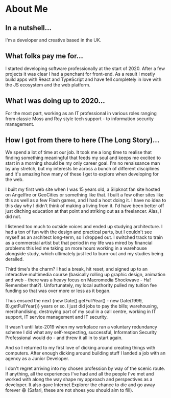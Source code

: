 # About Me

## In a nutshell...

I'm a developer and creative based in the UK. 

## What folks pay me for...

I started developing software professionally at the start of 2020. After a few projects it was clear I had a penchant for front-end. As a result I mostly build apps with React and TypeScript and have fell completely in love with the JS ecosystem and the web platform.

## What I was doing up to 2020...

For the most part, working as an IT professional in various roles ranging from classic Moss and Roy style tech support - to information security management.

## How I got from there to here (The Long Story)...

We spend a lot of time at our job. It took me a long time to realise that finding something meaningful that feeds my soul and keeps me excited to start in a morning should be my only career goal. I'm no renaissance man by any stretch, but my interests lie across a bunch of different disciplines and It's amazing how many of these I get to explore when developing for the web.

I built my first web site when I was 15 years old, a Slipknot fan site hosted on Angelfire or GeoCities or something like that. I built a few other sites like this as well as a few Flash games, and I had a hoot doing it. I have no idea to this day why I didn't think of making a living from it. I'd have been better off just ditching education at that point and striking out as a freelancer. Alas, I did not.

I listened too much to outside voices and ended up studying architecture. I had a ton of fun with the design and practical parts, but I couldn't see myself as an architect long-term, so I dropped out. I switched track to train as a commercial artist but that period in my life was mired by financial problems this led me taking on more hours working in a warehouse alongside study, which ultimately just led to burn-out and my studies being derailed.

Third time's the charm? I had a break, hit reset, and signed up to an interactive multimedia course (basically rolling up graphic design, animation and web - there was a heavy focus on Macromedia Shockwave - Ha! Remember that?). Unfortunately, my local authority pulled my tuition fee funding so that was over more or less as it began.

Thus ensued the next {new Date().getFullYear() - new Date(1999, 8).getFullYear()} years or so. I just did jobs to pay the bills; warehousing, merchandising, destroying part of my soul in a call centre, working in IT support, IT service management and IT security.

It wasn't until late-2019 when my workplace ran a voluntary redundancy scheme I did what any self-respecting, successful, Information Security Professional would do - and threw it all in to start again.

And so I returned to my first love of dicking around creating things with computers. After enough dicking around building stuff I landed a job with an agency as a Junior Developer.

I don't regret arriving into my chosen profession by way of the scenic route. If anything, all the experiences I've had and all the people I've met and worked with along the way shape my approach and perspectives as a developer. It also gave Internet Explorer the chance to die and go away forever 😆 (Safari, these are not shoes you should aim to fill).